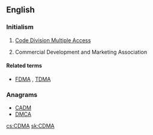 ==English==

===Initialism===
{{head|en|initialism}}

# {{context|electronics|lang=en}} [[wikipedia:Code division multiple access|Code Division Multiple Access]]
# Commercial Development and Marketing Association

====Related terms====
* {{sense|electronics}} [[FDMA]] , [[TDMA]]

===Anagrams===
* [[CADM#English|CADM]]
* [[DMCA#English|DMCA]]

[[cs:CDMA]]
[[sk:CDMA]]